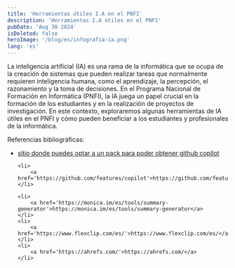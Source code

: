 ```yaml
---
title: 'Herramientas útiles I.A en el PNFI'
description: 'Herramientas I.A útiles en el PNFI'
pubDate: 'Aug 30 2024'
isDeleted: false
heroImage: '/blog/es/infografia-ia.png'
lang: 'es'
---
```



<section>

<p>
La inteligencia artificial (IA) es una rama de la informática que se ocupa de la creación de sistemas que pueden realizar tareas que normalmente requieren inteligencia humana, como el aprendizaje, la percepción, el razonamiento y la toma de decisiones. En el Programa Nacional de Formación en Informática (PNFI), la IA juega un papel crucial en la formación de los estudiantes y en la realización de proyectos de investigación. En este contexto, exploraremos algunas herramientas de IA útiles en el PNFI y cómo pueden beneficiar a los estudiantes y profesionales de la informática.
</p>

<ExpandImage src="/blog/es/infografia-ia.png" alt="Cuadro comparativo de los mejores buscadores" downloadMessage="Descargar imagen" client:load  />

</section>



<section>
Referencias bibliográficas:

<ul class="list-disc">
    <li>
        <a href='https://education.github.com/pack'>sitio donde puedes optar a un pack para poder obtener github copilot</a>
    </li>

    <li>
        <a href='https://github.com/features/copilot'>https://github.com/features/copilot</a>
    </li>
    
    <li>
        <a href='https://monica.im/es/tools/summary-generator'>https://monica.im/es/tools/summary-generator</a>
    </li>
    <li>
        <a href='https://www.flexclip.com/es/'>https://www.flexclip.com/es/</a>
    </li>
    <li>
        <a href='https://ahrefs.com/'>https://ahrefs.com/</a>
    </li>
</ul>

</section>